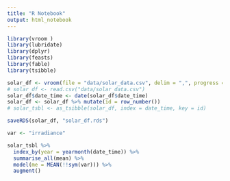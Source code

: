 ```yaml
---
title: "R Notebook"
output: html_notebook
---
```


```r
library(vroom )
library(lubridate)
library(dplyr)
library(feasts)
library(fable)
library(tsibble)
```

```r
solar_df <- vroom(file = "data/solar_data.csv", delim = ",", progress = TRUE)
# solar_df <- read.csv("data/solar_data.csv")
solar_df$date_time <- date(solar_df$date_time)
solar_df <- solar_df %>% mutate(id = row_number())
# solar_tsbl <- as_tsibble(solar_df, index = date_time, key = id)
```

```r
saveRDS(solar_df, "solar_df.rds")
```


```r
var <- "irradiance"

solar_tsbl %>% 
  index_by(year = yearmonth(date_time)) %>%
  summarise_all(mean) %>%
  model(me = MEAN(!!sym(var))) %>%
  augment()
```

